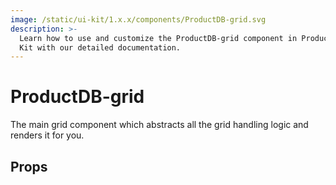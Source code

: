 ```yaml
---
image: /static/ui-kit/1.x.x/components/ProductDB-grid.svg
description: >-
  Learn how to use and customize the ProductDB-grid component in ProductDB's Angular UI
  Kit with our detailed documentation.
---
```


# ProductDB-grid

The main grid component which abstracts all the grid handling logic and renders it for you.

## Props

<PropsTable of="ProductDB-grid" />

<head>
  <title>Angular UI Kit ProductDB-grid</title>
</head>
